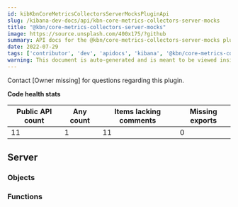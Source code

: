 ```yaml
---
id: kibKbnCoreMetricsCollectorsServerMocksPluginApi
slug: /kibana-dev-docs/api/kbn-core-metrics-collectors-server-mocks
title: "@kbn/core-metrics-collectors-server-mocks"
image: https://source.unsplash.com/400x175/?github
summary: API docs for the @kbn/core-metrics-collectors-server-mocks plugin
date: 2022-07-29
tags: ['contributor', 'dev', 'apidocs', 'kibana', '@kbn/core-metrics-collectors-server-mocks']
warning: This document is auto-generated and is meant to be viewed inside our experimental, new docs system. Reach out in #docs-engineering for more info.
---
```




Contact [Owner missing] for questions regarding this plugin.

**Code health stats**

| Public API count  | Any count | Items lacking comments | Missing exports |
|-------------------|-----------|------------------------|-----------------|
| 11 | 1 | 11 | 0 |

## Server

### Objects
<DocDefinitionList data={kbnCoreMetricsCollectorsServerMocksObj.server.objects}/>

### Functions
<DocDefinitionList data={kbnCoreMetricsCollectorsServerMocksObj.server.functions}/>

